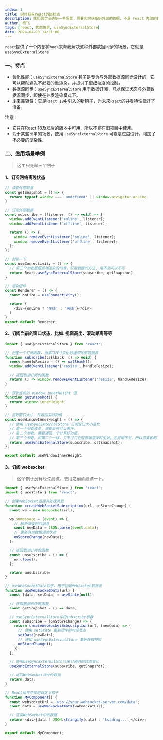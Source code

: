 ```yaml
---
index: 1
title: 实时获取react外部状态
description: 我们偶尔会遇到一些场景，需要实时获取到外部的数据，不是 react 内部的数据管理的，比如网络是否在线，window 内部高度等等。react 提供了一个内部 hook 来帮我们处理这个问题。
author: 杨飞
tags: [react, 状态管理, useSyncExternalStore]
date: 2024-04-03 14:01:00
---
```


`react`提供了一个内部的`hook`来帮我解决这种外部数据同步的场景，它就是`useSyncExternalStore`.

### 一、特点

- 优化性能：`useSyncExternalStore` 钩子是专为与外部数据源同步设计的，它可以帮助避免不必要的重渲染，并提供了更细粒度的控制。
- 数据源同步：`useSyncExternalStore` 用于数据订阅，可以保证状态与外部数据源同步，即使在并发渲染模式下。
- 未来兼容性：它是`React 18`中引入的新钩子，为未来`React`的并发特性做好了准备。

注意：

- 它只在React 18及以后的版本中可用，所以不能在旧项目中使用。
- 对于某些简单的场景，使用 `useSyncExternalStore` 可能是过度设计，增加了不必要的复杂性.


### 二、适用场景举例
> 这里只是举三个例子

#### 1、订阅网络离线状态

  ```javascript
  // 读取外部数据
  const getSnapshot = () => {
    return typeof window === 'undefined' || window.navigator.onLine;
  }

  // 订阅外部数据
  const subscribe = (listener: () => void) => {
    window.addEventListener('online', listener);
    window.addEventListener('offline', listener);

    return () => {
      window.removeEventListener('online', listener);
      window.removeEventListener('offline', listener);
    };
  };

  // 封装一下
  const useConnectivity = () => {
    // 第三个参数是服务端渲染的时候，获取数据的方法, 用不到可以不写
    return React.useSyncExternalStore(subscribe, getSnapshot)
  }

  // 渲染组件
  const Renderer = () => {
    const onLine = useConnectivity();

    return (
      <div>{onLine ? '在线' : '离线'}</div>
    )
  }
  export default Renderer;
  ```

#### 2、订阅当前的窗口状态，比如: 视窗高度，滚动距离等等

  ```javascript
  import { useSyncExternalStore } from 'react';

  // 创建一个订阅函数，当窗口尺寸变化时通知外部数据源
  function subscribe(callback: () => void) {
    const handleResize = () => callback();
    window.addEventListener('resize', handleResize);

    // 返回取消订阅的函数
    return () => window.removeEventListener('resize', handleResize);
  }

  // 获取当前的 window.innerHeight 值
  function getSnapshot() {
    return window.innerHeight;
  }

  // 监听窗口大小，并返回实时的值
  const useWindowInnerHeight = () => {
    // 使用 useSyncExternalStore 订阅窗口大小变化
    // 第一个参数表示，需要监听什么事件。
    // 第二个参数，需要返回一个计算好的值。
    // 第三个参数，和第二个一样，只不过只在服务端渲染时生效。这里用不到，所以直接省略了。
    return useSyncExternalStore(subscribe, getSnapshot);
  };

  export default useWindowInnerHeight;
  ```

#### 3、订阅 websocket
> 这个例子没有经过测试，使用之前请测试一下。

  ```javascript
  import { useSyncExternalStore } from 'react';
  import { useState } from 'react';

  // 创建WebSocket连接并处理消息
  function createWebSocketSubscription(url, onStoreChange) {
    const ws = new WebSocket(url);

    ws.onmessage = (event) => {
      // 解析接收到的消息
      const newData = JSON.parse(event.data);
      // 更新外部数据源的状态
      onStoreChange(newData);
    };

    // 返回取消订阅的函数
    const unsubscribe = () => {
      ws.close();
    };

    return unsubscribe;
  }

  // useWebSocketData钩子，用于监听WebSocket数据流
  function useWebSocketData(url) {
    const [data, setData] = useState(null);

    // 获取数据的快照函数
    const getSnapshot = () => data;

    // useSyncExternalStore中的subscribe参数
    const subscribe = (onStoreChange) => {
      return createWebSocketSubscription(url, (newData) => {
        // 使用 setState 更新组件的内部状态
        setData(newData);
        // 通知 useSyncExternalStore 重新获取快照
        onStoreChange();
      });
    };

    // 使用useSyncExternalStore来订阅外部状态变化
    useSyncExternalStore(subscribe, getSnapshot);

    // 返回WebSocket流中的数据
    return data;
  }

  // React组件中使用自定义钩子
  function MyComponent() {
    const websocketUrl = 'wss://your-websocket-server.com/data';
    const data = useWebSocketData(websocketUrl);

    // 渲染WebSocket中的数据
    return <div>{data ? JSON.stringify(data) : 'Loading...'}</div>;
  }

  export default MyComponent;
  ```
